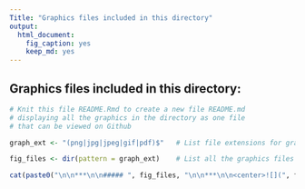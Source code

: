 ```yaml
---
Title: "Graphics files included in this directory"
output:
  html_document:
    fig_caption: yes
    keep_md: yes
---
```

## Graphics files included in this directory:

```r
# Knit this file README.Rmd to create a new file README.md
# displaying all the graphics in the directory as one file
# that can be viewed on Github

graph_ext <- "(png|jpg|jpeg|gif|pdf)$"   # List file extensions for graphic images

fig_files <- dir(pattern = graph_ext)    # List all the graphics files

cat(paste0("\n\n***\n\n##### ", fig_files, "\n\n***\n\n<center>![](", fig_files, ")</center>\n\n***\n\n"))
```